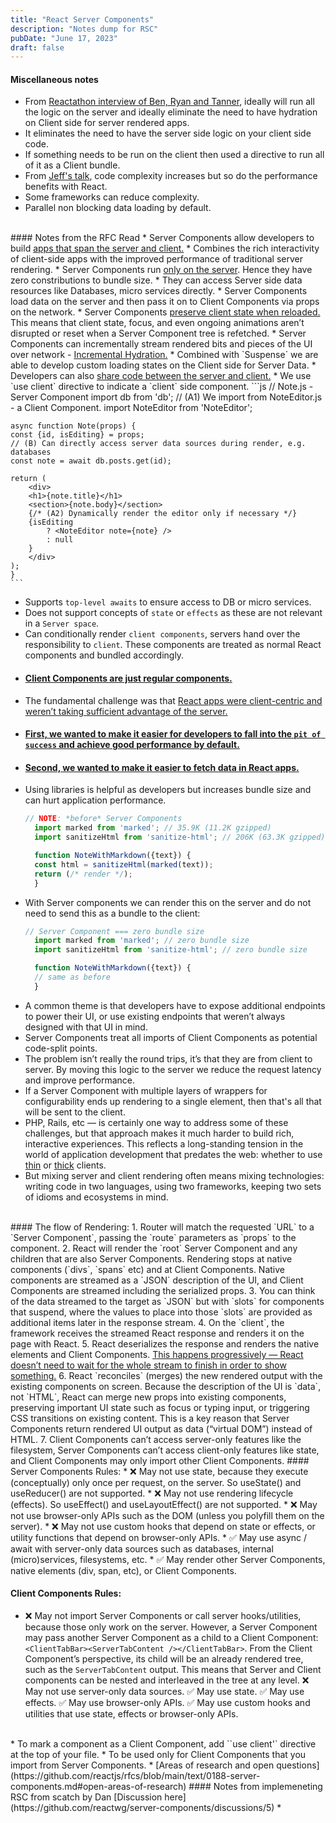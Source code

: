 ```yaml
---
title: "React Server Components"
description: "Notes dump for RSC"
pubDate: "June 17, 2023"
draft: false
---
```

#### Miscellaneous notes
* From [Reactathon interview of Ben, Ryan and Tanner](https://www.youtube.com/watch?v=QRVtu9_xi2k), ideally will run all the logic on the server and ideally eliminate the need to have hydration on Client side for server rendered apps.
* It eliminates the need to have the server side logic on your client side code.
* If something needs to be run on the client then used a directive to run all of it as a Client bundle.
* From [Jeff's talk](https://www.youtube.com/watch?v=TJOiXyVKExg), code complexity increases but so do the performance benefits with React.
* Some frameworks can reduce complexity.
* Parallel non blocking data loading by default.

<br/>
#### Notes from the RFC Read
* Server Components allow developers to build <u>apps that span the server and client.</u>
* Combines the rich interactivity of client-side apps with the improved performance of traditional server rendering.
* Server Components run <u>only on the server</u>. Hence they have zero constributions to bundle size.
* They can access Server side data resources like Databases, micro services directly.
* Server Components load data on the server and then pass it on to Client Components via props on the network.
* Server Components <u>preserve client state when reloaded.</u> This means that client state, focus, and even ongoing animations aren’t disrupted or reset when a Server Component tree is refetched.
* Server Components can incrementally stream rendered bits and pieces of the UI over network - <u>Incremental Hydration.</u>
* Combined with `Suspense` we are able to develop custom loading states on the Client side for Server Data.
* Developers can also <u>share code between the server and client.</u>
* We use `use client` directive to indicate a `client` side component.
    ```js
    // Note.js - Server Component
    import db from 'db'; 
    // (A1) We import from NoteEditor.js - a Client Component.
    import NoteEditor from 'NoteEditor';

    async function Note(props) {
    const {id, isEditing} = props;
    // (B) Can directly access server data sources during render, e.g. databases
    const note = await db.posts.get(id);
    
    return (
        <div>
        <h1>{note.title}</h1>
        <section>{note.body}</section>
        {/* (A2) Dynamically render the editor only if necessary */}
        {isEditing 
            ? <NoteEditor note={note} />
            : null
        }
        </div>
    );
    }
    ```
* Supports `top-level awaits` to ensure access to DB or micro services.
* Does not support concepts of `state` or `effects` as these are not relevant in a `Server space`.
* Can conditionally render `client components`, servers hand over the responsibility to `client`. These components are treated as normal React components and bundled accordingly.
* #### <u>Client Components are just regular components.</u>
* The fundamental challenge was that <u>React apps were client-centric and weren’t taking sufficient advantage of the server.</u>
* #### <u>First, we wanted to make it easier for developers to fall into the `pit of success` and achieve good performance by default.</u>
* #### <u>Second, we wanted to make it easier to fetch data in React apps.</u>
* Using libraries is helpful as developers but increases bundle size and can hurt application performance.
  ```js
  // NOTE: *before* Server Components
    import marked from 'marked'; // 35.9K (11.2K gzipped)
    import sanitizeHtml from 'sanitize-html'; // 206K (63.3K gzipped)

    function NoteWithMarkdown({text}) {
    const html = sanitizeHtml(marked(text));
    return (/* render */);
    }
  ```
* With Server components we can render this on the server and do not need to send this as a bundle to the client:
  ```js
  // Server Component === zero bundle size
    import marked from 'marked'; // zero bundle size
    import sanitizeHtml from 'sanitize-html'; // zero bundle size

    function NoteWithMarkdown({text}) {
    // same as before
    }
  ```
* A common theme is that developers have to expose additional endpoints to power their UI, or use existing endpoints that weren’t always designed with that UI in mind.
* Server Components treat all imports of Client Components as potential code-split points.
* The problem isn’t really the round trips, it’s that they are from client to server. By moving this logic to the server we reduce the request latency and improve performance.
* If a Server Component with multiple layers of wrappers for configurability ends up rendering to a single element, then that's all that will be sent to the client.
* PHP, Rails, etc — is certainly one way to address some of these challenges, but that approach makes it much harder to build rich, interactive experiences. This reflects a long-standing tension in the world of application development that predates the web: whether to use <u>thin</u> or <u>thick</u> clients.
* But mixing server and client rendering often means mixing technologies: writing code in two languages, using two frameworks, keeping two sets of idioms and ecosystems in mind.
<br/>
#### The flow of Rendering:
1. Router will match the requested `URL` to a `Server Component`, passing the `route` parameters as `props` to the component.
2. React will render the `root` Server Component and any children that are also Server Components. Rendering stops at native components (`divs`, `spans` etc) and at Client Components. Native components are streamed as a `JSON` description of the UI, and Client Components are streamed including the serialized props.
3. You can think of the data streamed to the target as `JSON` but with `slots` for components that suspend, where the values to place into those `slots` are provided as additional items later in the response stream.
4. On the `client`, the framework receives the streamed React response and renders it on the page with React.
5. React deserializes the response and renders the native elements and Client Components. <u>This happens progressively — React doesn’t need to wait for the whole stream to finish in order to show something.</u>
6. React `reconciles` (merges) the new rendered output with the existing components on screen. Because the description of the UI is `data`, not `HTML`, React can merge new props into existing components, preserving important UI state such as focus or typing input, or triggering CSS transitions on existing content. This is a key reason that Server Components return rendered UI output as data (“virtual DOM”) instead of HTML.
7. Client Components can’t access server-only features like the filesystem, Server Components can’t access client-only features like state, and Client Components may only import other Client Components.
#### Server Components Rules:
* ❌ May not use state, because they execute (conceptually) only once per request, on the server. So useState() and useReducer() are not supported.
* ❌ May not use rendering lifecycle (effects). So useEffect() and useLayoutEffect() are not supported.
* ❌ May not use browser-only APIs such as the DOM (unless you polyfill them on the server).
* ❌ May not use custom hooks that depend on state or effects, or utility functions that depend on browser-only APIs.
* ✅ May use async / await with server-only data sources such as databases, internal (micro)services, filesystems, etc.
* ✅ May render other Server Components, native elements (div, span, etc), or Client Components.

#### Client Components Rules:
* ❌ May not import Server Components or call server hooks/utilities, because those only work on the server. However, a Server Component may pass another Server Component as a child to a Client Component: `<ClientTabBar><ServerTabContent /></ClientTabBar>`. From the Client Component’s perspective, its child will be an already rendered tree, such as the `ServerTabContent` output. This means that Server and Client components can be nested and interleaved in the tree at any level.
❌ May not use server-only data sources.
✅ May use state.
✅ May use effects.
✅ May use browser-only APIs.
✅ May use custom hooks and utilities that use state, effects or browser-only APIs.
<br/>
* To mark a component as a Client Component, add ``use client'` directive at the top of your file.
* To be used only for Client Components that you import from Server Components.
* [Areas of research and open questions](https://github.com/reactjs/rfcs/blob/main/text/0188-server-components.md#open-areas-of-research)
#### Notes from implemeneting RSC from scatch by Dan
[Discussion here](https://github.com/reactwg/server-components/discussions/5)
* 